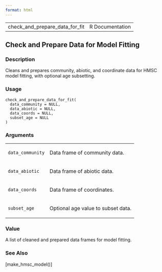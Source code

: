 ```yaml
---
format: html
---
```


<html><head><title>R: Check and Prepare Data for Model Fitting</title>
<meta http-equiv="Content-Type" content="text/html; charset=utf-8" />
<meta name="viewport" content="width=device-width, initial-scale=1.0, user-scalable=yes" />
<link rel="stylesheet" href="https://cdn.jsdelivr.net/npm/katex@0.15.3/dist/katex.min.css">
<script type="text/javascript">
const macros = { "\\R": "\\textsf{R}", "\\code": "\\texttt"};
function processMathHTML() {
    var l = document.getElementsByClassName('reqn');
    for (let e of l) { katex.render(e.textContent, e, { throwOnError: false, macros }); }
    return;
}</script>
<script defer src="https://cdn.jsdelivr.net/npm/katex@0.15.3/dist/katex.min.js"
    onload="processMathHTML();"></script>
<link rel="stylesheet" type="text/css" href="R.css" />
</head><body><div class="container"><main>

<table style="width: 100%;"><tr><td>check_and_prepare_data_for_fit</td><td style="text-align: right;">R Documentation</td></tr></table>

<h2>Check and Prepare Data for Model Fitting</h2>

<h3>Description</h3>

<p>Cleans and prepares community, abiotic, and coordinate data for HMSC model
fitting, with optional age subsetting.
</p>


<h3>Usage</h3>

<pre><code class='language-R'>check_and_prepare_data_for_fit(
  data_community = NULL,
  data_abiotic = NULL,
  data_coords = NULL,
  subset_age = NULL
)
</code></pre>


<h3>Arguments</h3>

<table>
<tr><td><code id="data_community">data_community</code></td>
<td>
<p>Data frame of community data.</p>
</td></tr>
<tr><td><code id="data_abiotic">data_abiotic</code></td>
<td>
<p>Data frame of abiotic data.</p>
</td></tr>
<tr><td><code id="data_coords">data_coords</code></td>
<td>
<p>Data frame of coordinates.</p>
</td></tr>
<tr><td><code id="subset_age">subset_age</code></td>
<td>
<p>Optional age value to subset data.</p>
</td></tr>
</table>


<h3>Value</h3>

<p>A list of cleaned and prepared data frames for model fitting.
</p>


<h3>See Also</h3>

<p>[make_hmsc_model()]
</p>

</main>

</div>
</body></html>

